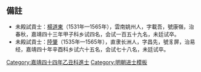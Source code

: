 {{Navbox
|name = 嘉靖四十四年乙丑科殿試金榜
|title = 嘉靖四十四年（[[1565年]]）乙丑科殿試金榜
|titlestyle = background-color:#FFD700;
|image =
|style = width:100%;text-align:center; 
|groupstyle = text-align:center; background-color:#FFD700;
|liststyle = text-align:center;
|state = {{{state<includeonly>|collapsed</includeonly>}}}
|group1 = 第一甲<br>賜進士及第<br>共3名
|list1 = '''[[范應期]]''' - '''[[李自華]]''' - '''[[陳棟 (嘉靖進士)|陳　棟]]'''

|group2 = 第二甲<br>賜進士出身<br>共77名
|list2 = [[徐雲程]] - [[伊在庭]] - [[鄒國儒]] - [[宋諾|宋　諾]] - [[馮子京]] - [[涂淵|-{涂}-　淵]] - [[陳經邦]] - [[屠元沐]] - [[周铎 (嘉靖进士)|周　鐸]] - [[林梓 (嘉靖乙丑進士)|林　梓]]<br>[[湯希閔]] - [[李一迪]] - [[葉朝陽]] - [[潘志伊]] - [[王嘉言 (嘉靖乙丑進士)|王嘉言]] - [[李汝節]] - [[王鑑 (嘉靖進士)|王　鑑]] - [[潘頤龍]] - [[廖如春]] - [[宋應昌]]<br>[[王基 (嘉靖進士)|王　基]] - [[劉自化]] - [[李存文]] - [[胡同文|-{胡同}-文]] - [[周子義]] - [[錢立 (明朝)|錢　立]] - [[顧應龍]] - [[袁尊尼]] - [[王楣|王　楣]] - [[梅友松]]<br>[[安嘉善]] - [[焦子春]] - [[張思忠]] - [[陳懿德]] - [[林雲程]] - [[陳王道 (崑山)|陳王道]]<small>1</small> - [[林烋|林　烋]] - [[丘雲章]] - [[劉志業]] - [[甯鈳|甯　鈳]]<br>[[楊時喬]] - [[邵元哲]] - [[范伋|范　伋]] - [[顧養謙]] - [[張明正 (嘉靖進士)|張明正]] - [[顧褒|顧　褒]] - [[韓楫|韓　楫]] - [[劉光 (嘉靖進士)|劉　光]] - [[陳行健]] - [[熊養中]]<br>[[盛居晉]] - [[許評|許　評]] - [[楊珂 (嘉靖進士)|楊　珂]] - [[楊惟喬]] - [[王子蕙]] - [[徐汝翼]] - [[王軒 (嘉靖進士)|王　軒]] - [[胥遇|胥　遇]] - [[陳誥|陳　誥]] - [[戴大禮]]<br>[[胡心得]] - [[梁策|梁　策]] - [[游應乾|游應-{乾}-]] - [[霍維藎]] - [[何洛文]] - [[林如楚]] - [[賴庭檜]] - [[施觀民]] - [[陶大順]] - [[黃才敏]]<br>[[戴洵|戴　洵]] - [[張純 (嘉靖進士)|張　純]] - [[吳學詩]] - [[喬懋敬]] - [[徐時可]] - [[林有源]] - [[唐維城]]<span style="color: #F7F7F7;"> - －－－ - －－－ - －－－</span>

|group3 = 第三甲<br>賜同進士出身<br>共314名
|list3 = [[盛當時]] - [[袁國寧]] - [[沈鯉|沈　鯉]] - [[涂夢桂|-{涂}-夢桂]] - [[姚光泮]] - [[蔣勸能]] - [[樊世緒]] - [[張秩|張　秩]] - [[李世臣]] - [[唐一麐]]<br>[[陳文煥]] - [[宋良佐]] - [[陸萬鍾]] - [[許大亨]] - [[余希周]] - [[許守謙]] - [[邱浙|邱　浙]] - [[萬言策]] - [[楊允中]] - [[胡邦奇]]<br>[[晏仕翹]] - [[鄭恭 (嘉靖乙丑進士)|鄭　恭]] - [[王三錫 (金華)|王三錫]]<small>1</small> - [[光懋|光　懋]] - [[張孟男]] - [[王執禮 (嘉靖進士)|王執禮]] - [[葉逢春]] - [[崔行可]] - [[金鉉 (嘉靖進士)|金　鉉]] - [[蔡廷臣]]<br>[[随府|隨　府]] - [[趙奮|趙　奮]] - [[瞿𦒎|瞿　{{僻字|𦒎|左羽右惠}}]] - [[鍾繼英]] - [[方九功]] - [[林偕春]] - [[周良臣]] - [[侯居艮]] - [[趙應元 (明朝)|趙應元]] - [[周大烈 (明朝)|周大烈]]<br>[[嚴汝麟]] - [[宋之韓]] - [[陳王道 (吳江)|陳王道]]<small>2</small> - [[魏體明]] - [[李大澜]] - [[徐子器]] - [[王象坤]] - [[祝教|祝　教]] - [[蘇士潤]] - [[劉堯卿]]<br>[[蘇民牧]] - [[周繼|周　繼]] - [[聂廷璧]] - [[李志學]] - [[詹仰庇]] - [[管大勋|管大勳]] - [[張道 (嘉靖乙丑進士)|張　道]] - [[楊家相]] - [[溫純|溫　純]] - [[徐維楫]]<br>[[佘嘉詔]] - [[姚繼可]] - [[丁應賓]] - [[舒鰲|舒　鰲]] - [[董汝漢]] - [[趙慎修]] - [[潘允哲]] - [[覃應元]] - [[趙焞|趙　焞]] - [[熊子臣]]<br>[[徐元太]] - [[李芳 (嘉靖進士)|李　芳]] - [[馮汝騏 (嘉靖進士)|馮汝騏]] - [[韓應元]] - [[陳法 (嘉靖進士)|陳　法]] - [[熊煒 (明朝)|熊　煒]] - [[丁惟寧]] - [[王璽 (嘉靖進士)|王　璽]] - [[龔以正]] - [[向程|向　程]]<br>[[沈淵|沈　淵]] - [[蔣夢龍]] - [[許鎡|許　鎡]] - [[岳維華]] - [[许公大]] - [[许天赠]] - [[楊可大]] - [[范崙|范　崙]] - [[王弘誨]] - [[王淑陵]]<br>[[趙煥|趙　宦]] - [[張博 (嘉靖進士)|張　博]] - [[楊沐 (明朝)|楊　沐]] - [[張一通]] - [[程實|程　實]] - [[謝師嚴]] - [[張鳳徵]] - [[李栻 (嘉靖進士)|李　栻]] - [[王貽德]] - [[李之珍]]<br>[[陳文燭]] - [[金昭|金　昭]] - [[潘仲徽]] - [[鄭一信]] - [[魏屏山]] - [[駱問禮]] - [[陶允淳]] - [[许国 (明朝)|許　國]] - [[李充實]] - [[吳文佳]]<br>[[王湘 (嘉靖進士)|王　湘]] - [[陸樹德|林樹德]] - [[錢錫汝]] - [[沈楩|沈　楩]] - [[李鳴謙]] - [[孟學易]] - [[侯于趙|-{侯}-于趙]] - [[呂子桂]] - [[傅孟春]] - [[侯居坤]]<br>[[鄭傑 (嘉靖進士)|鄭　傑]] - [[賀一桂]] - [[匡鐸|匡　鐸]] - [[楊松 (嘉靖進士)|楊　松]] - [[陳錡 (嘉靖進士)|陳　錡]] - [[胡涍|胡　涍]] - [[李良臣]] - [[李日强]] - [[王元賓]] - [[董三遷]]<br>[[徐執策]] - [[成憲|成　憲]] - [[葉夢熊]] - [[徐儒|徐　儒]] - [[曹慎|曹　慎]] - [[張德夫]] - [[季膺|季　膺]] - [[易可久]] - [[張煥|張　煥]] - [[陳可大]]<br>[[李貴和 (明朝)|李貴和]] - [[归有光|歸有光]] - [[傅寵|傅　寵]] - [[楊鎔|楊　鎔]] - [[黃茂 (明朝)|黃　茂]] - [[李澤 (嘉靖進士)|李　澤]] - [[王以修]] - [[姜忻|姜　忻]] - [[李得陽]] - [[王圻|王　圻]]<br>[[盧漸|盧　漸]] - [[魏灃|魏　灃]] - [[熊汝器]] - [[楊守仁 (嘉靖進士)|楊守仁]] - [[張學顏 (嘉靖乙丑進士)|張學顏]] - [[酆一相]] - [[李學詩 (嘉靖乙丑河南進士)|李學詩]]<small>1</small> - [[張應登 (嘉靖進士)|張應登]] - [[蕭復陽]] - [[劉伯生]]<br>[[桂天祥]] - [[崔廷試]] - [[臧惟一]] - [[李學詩 (嘉靖乙丑山東進士)|李學詩]]<small>2</small> - [[陳栢 (嘉靖乙丑進士)|陳　栢]] - [[郭庭梧]] - [[楊相 (嘉靖進士)|楊　相]] - [[林紹 (嘉靖進士)|林　紹]] - [[李文餘]] - [[居守|居　守]]<br>[[烏昇|烏　昇]] - [[高啓愚]] - [[盧明章 (明朝)|盧明章]] - [[蔣思孝]] - [[楊一魁]] - [[查鐸|查　鐸]] - [[許乾|許　-{乾}-]] - [[吳與言]] - [[章甫端]] - [[王謠|王　謠]]<br>[[李薦佳]] - [[陳三謨]] - [[張克家]] - [[丘齊雲]] - [[朱光宇]] - [[萬通|萬　通]] - [[錢楷 (嘉靖進士)|錢　楷]] - [[周守愚]] - [[許希孟]] - [[楊一桂 (嘉靖進士)|楊一桂]]<br>[[傅良諫]] - [[李謨 (嘉靖進士)|李　謨]] - [[陳惟直]] - [[朱學顏]] - [[鄭繼之]] - [[趙可懷]] - [[馬三樂]] - [[李應蘭 (明朝)|李應蘭]] - [[羅惟垣]] - [[古之賢]]<br>[[李已|李　巳]] - [[李采菲]] - [[笪東光]] - [[包乾|包　-{乾}-]] - [[計謙亨]] - [[朱一松]] - [[鄭昊 (嘉靖進士)|鄭　昊]] - [[閻漳|閻　漳]] - [[顧綬|顧　綬]] - [[鄭金 (嘉靖進士)|鄭　金]]<br>[[杜友蘭]] - [[余一龍|-{余}-一龍]] - [[申維岱]] - [[金應徵]] - [[趙應龍]] - [[俞一貫]] - [[蕭敏道]] - [[殷渠|殷　渠]] - [[左熙|左　熙]] - [[龔廷璧]]<br>[[陳吾德]] - [[胡文燿]] - [[蒲凝重]] - [[宋豸|宋　豸]] - [[陳一龍]] - [[鄭宣化]] - [[馬應夢]] - [[張守約 (永福)|張守約]] - [[常存仁]] - [[陸士鰲]]<br>[[董石|董　石]] - [[陳思育]] - [[王應吉 (嘉靖進士)|王應吉]] - [[張體乾|張體-{乾}-]] - [[劉良弼]] - [[林元立]] - [[劉易從]] - [[張孔脩]] - [[陳宣 (嘉靖進士)|陳　宣]] - [[何子明]]<br>[[蕭廩 (明朝)‎|蕭　方]] - [[紀大綱]] - [[薛鑰|薛　鑰]] - [[張更化]] - [[胡效才 (嘉靖進士)|胡效才]] - [[朱潤 (嘉靖乙丑進士)|朱　潤]] - [[劉渾成]] - [[許僴|許　僴]] - [[雒遵|雒　遵]] - [[李冲奎]]<br>[[張崇功]] - [[戚杰|戚　杰]] - [[丁懋儒]] - [[張磐|張　磐]] - [[褚鈇|褚　鈇]] - [[戴延容]] - [[曾如春]] - [[杜其萌]] - [[王家卿]] - [[程文 (嘉靖進士)|程　文]]<br>[[劉世亨]] - [[薛志義]] - [[王三錫 (內江)|王三錫]]<small>2</small> - [[李思寅]] - [[鄧林喬]] - [[王用章]] - [[林世章]] - [[秦吉士]] - [[梁子琦]] - [[許光大]]<br>[[嚴用和 (嘉靖進士)|嚴用和]] - [[羅名士]] - [[賈舘|賈　舘]] - [[李邦佐]] - [[張瀾 (嘉靖進士)|張　瀾]] - [[歐希稷]] - [[王朝陽 (嘉靖進士)|王朝陽]] - [[鄭遇春 (嘉靖進士)|鄭遇春]] - [[吳道明]] - [[周希畢]]<br>[[魏勳|魏　勳]] - [[王庭詩]] - [[池浴德]] - [[周良賓]] - [[蕭遍|蕭　遍]] - [[竇如蘭]] - [[汪文輝]] - [[陳鴻猷]] - [[沈伯龍]] - [[李溥 (嘉靖進士)|李　溥]]<br>[[岳凌霜]] - [[暴孟奇]] - [[王之屏]] - [[呂若愚]] - [[施愛|施　愛]] - [[李纯朴|李純朴]] - [[龔紱|龔　紱]] - [[周芸|周　芸]] - [[何玉德]] - [[梁問孟]]<br>[[劉自存]] - [[杜化中]] - [[孫濟遠]] - [[趙思誠]] - [[麻永吉]] - [[戢汝止]] - [[孫維清]] - [[陳應薦]] - [[戴記|戴　記]] - [[邵廉|邵　廉]]<br>[[高克謙]] - [[張燆|張　燆]] - [[王一治]] - [[王肇林]]<span style="color: #FFFFFF;"> - －－－ - －－－ - －－－ - －－－ - －－－ - －－－</span>
|belowstyle = text-align: center; background-color:#FFD700;
|below='''前一科：[[Template:嘉靖四十一年壬戌科殿試金榜|嘉靖四十一年壬戌科]]　'''·'''　後一科：[[Template:隆慶二年戊辰科殿試金榜|隆慶二年戊辰科]]'''
}}
[[Category:嘉靖四十四年乙丑科進士]]
<noinclude>
==備註==
*未殿試貢士：[[楊道東]]（1531年—1565年），雲南姚州人，字載吾，號康嶺，治春秋，嘉靖四十三年甲子科乡试四名，会试一百五十九名，未廷试卒。
*未殿試貢士：[[陸肇]]（1535年—1565年），直隶长洲人，字昌先，號豸屏，治易经，嘉靖四十年辛酉科乡试六十五名，会试七十八名，未廷试卒。
[[Category:嘉靖四十四年乙丑科進士| ]]
[[Category:明朝进士模板]]</noinclude>